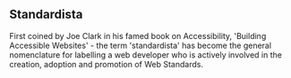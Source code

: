 ==Standardista==

First coined by Joe Clark in his famed book on Accessibility,  'Building Accessible Websites' - the term 
'standardista' has become the general nomenclature for labelling a web developer 
who is actively involved in the creation, adoption and promotion of Web Standards.